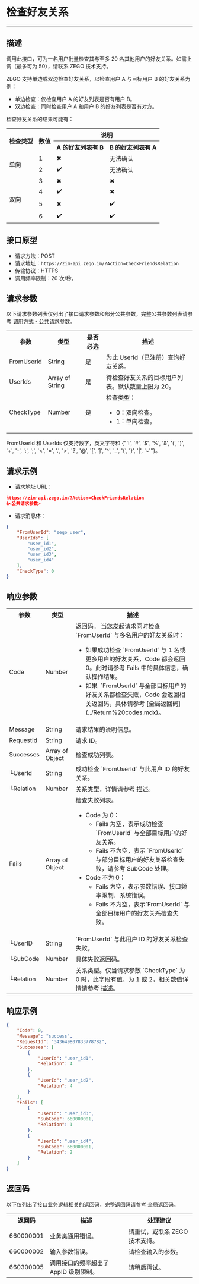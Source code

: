 # 检查好友关系

- - -

## 描述

调用此接口，可为一名用户批量检查其与至多 20 名其他用户的好友关系。如需上调（最多可为 50），请联系 ZEGO 技术支持。

ZEGO 支持单边或双边检查好友关系，以检查用户 A 与目标用户 B 的好友关系为例：
- 单边检查：仅检查用户 A 的好友列表是否有用户 B。
- 双边检查：同时检查用户 A 和用户 B 的好友列表是否有对方。

检查好友关系的结果可能有：

<table>
<tbody><tr>
<th rowspan="2">检查类型</th>
<th rowspan="2">数值</th>
<th colspan="2">说明</th>
</tr>
<tr>
<th>A 的好友列表有 B</th>
<th>B 的好友列表有 A</th>
</tr>
<tr>
<td rowspan="2">单向</td>
<td>1</td>
<td>✖</td>
<td>无法确认</td>
</tr>
<tr>
<td>2</td>
<td>✔️</td>
<td>无法确认</td>
</tr>
<tr>
<td rowspan="4">双向</td>
<td>3</td>
<td>✖</td>
<td>✖</td>
</tr>
<tr>
<td>4</td>
<td>✔️</td>
<td>✖</td>
</tr>
<tr>
<td>5</td>
<td>✖</td>
<td>✔️</td>
</tr>
<tr>
<td>6</td>
<td>✔️</td>
<td>✔️</td>
</tr>
</tbody></table>


## 接口原型

- 请求方法：POST
- 请求地址：`https://zim-api.zego.im/?Action=CheckFriendsRelation`
- 传输协议：HTTPS
- 调用频率限制：20 次/秒。


## 请求参数

以下请求参数列表仅列出了接口请求参数和部分公共参数，完整公共参数列表请参考 [调用方式 - 公共请求参数](../Accessing%20Server%20APIs.mdx#2-公共参数)。

<table>
<tbody><tr data-row-level="1">
<th>参数</th>
<th>类型</th>
<th>是否必选</th>
<th>描述</th>
</tr>
<tr data-row-level="3">
<td>FromUserId</td>
<td>String</td>
<td>是</td>
<td>为此 UserId（已注册）查询好友关系。</td>
</tr>
<tr data-row-level="4">
<td>UserIds</td>
<td>Array of String</td>
<td>是</td>
<td>待检查好友关系的目标用户列表。默认数量上限为 20。</td>
</tr>
<tr data-row-level="5">
<td>CheckType</td>
<td>Number</td>
<td>是</td>
<td>检查类型：
<ul><li>0：双向检查。</li><li>1：单向检查。</li></ul></td>
</tr>
</tbody></table>

<Note title="Note">

FromUserId 和 UserIds 仅支持数字，英文字符和 {"'!', '#', '$', '%', '&', '(', ')', '+', '-', ':', ';', '<', '=', '.', '>', '?', '@', '[', ']', '^', '_', '{', '}', '|', '~'"}。
</Note>

## 请求示例

- 请求地址 URL：

```json
https://zim-api.zego.im/?Action=CheckFriendsRelation
&<公共请求参数>
```

- 请求消息体：

```json
{
    "FromUserId": "zego_user",
    "UserIds": [
        "user_id1",
        "user_id2",
        "user_id3",
        "user_id4"
    ],
    "CheckType": 0
}
```

## 响应参数

<table class="collapsible-table" >
<tbody><tr data-row-level="1">
<th>参数</th>
<th>类型</th>
<th>描述</th>
</tr>
<tr data-row-level="2">
<td>Code</td>
<td>Number</td>
<td>返回码。
<Note title="Note">当您发起请求同时检查 `FromUserId` 与多名用户的好友关系时：<ul><li>如果成功检查 `FromUserId` 与 1 名或更多用户的好友关系，Code 都会返回 0。此时请参考 Fails 中的具体信息，确认操作结果。</li><li>如果&nbsp; `FromUserId` 与全部目标用户的好友关系都检查失败，Code 会返回相关返回码，具体请参考 [全局返回码](../Return%20codes.mdx)。</li></ul></Note></td>
</tr>
<tr data-row-level="3">
<td>Message</td>
<td>String</td>
<td>请求结果的说明信息。</td>
</tr>
<tr data-row-level="4">
<td>RequestId</td>
<td>String</td>
<td>请求 ID。</td>
</tr>
<tr data-row-level="5" data-row-child="true">
<td>Successes</td>
<td>Array of Object</td>
<td>检查成功列表。</td>
</tr>
<tr data-row-level="5-1">
<td>└UserId</td>
<td>String</td>
<td>成功检查 `FromUserId` 与此用户 ID 的好友关系。</td>
</tr>
<tr data-row-level="5-2">
<td>└Relation</td>
<td>Number</td>
<td>关系类型，详情请参考 <a href="#1">描述</a>。</td>
</tr>
<tr data-row-level="6" data-row-child="true">
<td>Fails</td>
<td>Array of Object</td>
<td>
检查失败列表。
<ul>
<li>
Code 为 0：
<ul><li>Fails 为空，表示成功检查 `FromUserId` 与全部目标用户的好友关系。</li><li>Fails 不为空，表示 `FromUserId` 与部分目标用户的好友关系检查失败，请参考 SubCode 处理。</li></ul>
</li>
<li>
Code 不为 0：
<ul><li>Fails 为空，表示参数错误、接口频率限制、系统错误。</li><li>Fails 不为空，表示`FromUserId` 与全部目标用户的好友关系检查失败。</li></ul>
</li>
</ul></td>
</tr>
<tr data-row-level="6-3">
<td>└UserID</td>
<td>String</td>
<td>`FromUserId` 与此用户 ID 的好友关系检查失败。</td>
</tr>
<tr data-row-level="6-5">
<td>└SubCode</td>
<td>Number</td>
<td>具体失败返回码。</td>
</tr>
<tr data-row-level="6-6">
<td>└Relation</td>
<td>Number</td>
<td>关系类型。仅当请求参数 `CheckType` 为 0 时，此字段有值，为 1 或 2，相关数值详情请参考 <a href="#1">描述</a>。</td>
</tr>
</tbody></table>


## 响应示例

```json
{
    "Code": 0,
    "Message": "success",
    "RequestId": "343649807833778782",
    "Successes": [
        {
            "UserId": "user_id1",
            "Relation": 4
        },
        {
            "UserId": "user_id2",
            "Relation": 4
        }
    ],
    "Fails": [
        {
            "UserId": "user_id3",
            "SubCode": 660000001,
            "Relation": 1
        },
        {
            "UserId": "user_id4",
            "SubCode": 660000001,
            "Relation": 2
        }
    ]
}
```


## 返回码

以下仅列出了接口业务逻辑相关的返回码，完整返回码请参考 [全局返回码](../Return%20codes.mdx)。

<table>
<tbody><tr>
<th>返回码</th>
<th>描述</th>
<th>处理建议</th>
</tr>
<tr>
<td>660000001</td>
<td>业务类通用错误。</td>
<td>请重试，或联系 ZEGO 技术支持。</td>
</tr>
<tr>
<td>660000002</td>
<td>输入参数错误。</td>
<td>请检查输入的参数。</td>
</tr>
<tr>
<td>660300005</td>
<td>调用接口的频率超出了 AppID 级别限制。</td>
<td>请稍后再试。</td>
</tr>
</tbody></table>

